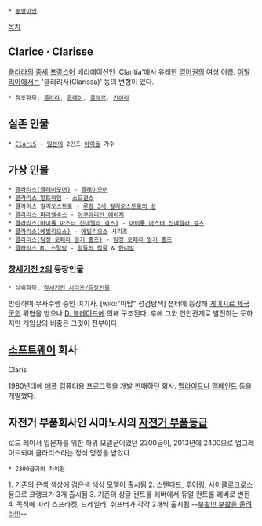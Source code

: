  * [[동명이인]]

[[목차]]

== Clarice · Clarisse ==
[[클라라]]의 [[중세]] [[프랑스어]] 베리에이션인 'Claritia'에서 유래한 [[영어]]권의 여성 이름. [[이탈리아]]에서는 '클라리사(Clarissa)' 등의 변형이 있다.

 * 참조항목: [[클라라]], [[클레어]], [[클레르]], [[키아라]]

== 실존 인물 ==
 * [[ClariS]] - [[일본]]의 2인조 [[아이돌]] 가수

== 가상 인물 ==
 * [[클라리스(클레이모어)]] - [[클레이모어]]
 * [[클라리스 알트하임]] - [[소드걸스]]
 * 클라리스 칼리오스트로 - [[루팡 3세 칼리오스트로의 성]]
 * [[클라리스 파라켈수스]] - [[아쿠에리안 에이지]]
 * [[클라리스(아이돌 마스터 신데렐라 걸즈)]] - [[아이돌 마스터 신데렐라 걸즈]]
 * [[클라리스(에빌리오스)]] - [[에빌리오스]] 시리즈
 * [[클라리스(탐정 오페라 밀키 홈즈)]] - [[탐정 오페라 밀키 홈즈]]
 * [[클라리스 M. 스탈링]] - [[양들의 침묵]] & [[한니발]]

=== [[창세기전 2]]의 등장인물 ===
 * 상위항목: [[창세기전 시리즈/등장인물]]

방랑하며 무사수행 중인 여기사. [wiki:"마탑" 성검탐색] 챕터에 등장해 [[게이시르 제국]]군의 위협을 받으나 [[D. 블레이드]]에 의해 구조된다. 후에 그와 연인관계로 발전하는 듯하지만 게임상의 비중은 그것이 전부이다.

== [[소프트웨어]] 회사 ==
Claris

1980년대에 [[애플]] 컴퓨터용 프로그램을 개발 판매하던 회사. [[맥라이트]]나 [[맥페인트]] 등을 개발했다.

== 자전거 부품회사인 시마노사의 [[자전거 부품등급]] ==
로드 레이서 입문자를 위한 하위 모델군이었던 2300급이, 2013년에 2400으로 업그레이드되며 클라리스라는 정식 명칭을 받았다.

 * 2300급과의 차이점
1. 기존의 은색 색상에 검은색 색상 모델이 출시됨
2. 스탠다드, 투어링, 사이클로크로스 용으로 크랭크가 3개 출시됨
3. 기존의 싱글 컨트롤 레버에서 듀얼 컨트롤 레버로 변환
4. 목적에 따라 스프라켓, 드레일러, 쉬프터가 각각 2개씩 출시됨
--[[풍악을 울려라|부왘!!! 부왘을 울려라!!!]]--
